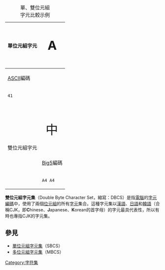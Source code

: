 {|class="wikitable floatright" style="margin: 0 0 1em 1em; text-align: center"
|+單、雙位元組<br />字元比較示例
!rowspan=3|單位元組字元
|style="font-size: 250%"|A
|-
![[ASCII|ASCII]]編碼
|-
|<code>41</code>
|-
!style="height: 1px" colspan=2|
|-
!rowspan=3|雙位元組字元
|style="font-size: 250%"|中
|-
![[Big5|Big5]]編碼
|-
|<code>A4 A4</code>
|}
'''雙位元組字元集'''（Double Byte Character Set，縮寫：DBCS）是指[[電腦|電腦]]的[[字元編碼|字元編碼]]中，使用了兩個[[位元組|位元組]]的所有[[字元|字元]]集合。這種字元集以[[漢語|漢語]]、[[日語|日語]]和[[韓語|韓語]]（合稱CJK，即'''C'''hinese、'''J'''apanese、'''K'''orean的首字母）的字元最具代表性，所以有時也專指CJK的字元集。

==參見==
*[[單位元組字元集|單位元組字元集]]（SBCS）
*[[多位元組字元集|多位元組字元集]]（MBCS）
[[Category:字符集|Category:字符集]]